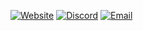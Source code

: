 [![Website](https://img.shields.io/badge/Website-UML%20Engage-blue.svg?style=for-the-badge)](https://umasslowellclubs.campuslabs.com/engage/organization/acm)
[![Discord](https://img.shields.io/discord/890983857938116729?logo=discord&logoColor=white&style=for-the-badge)](https://discord.gg/xVyR6J9ZMF)
[![Email](https://img.shields.io/badge/Email-acm%40outlook.com-red.svg?logo=gmail&logoColor=white&style=for-the-badge)](mailto:acm@outlook.com)